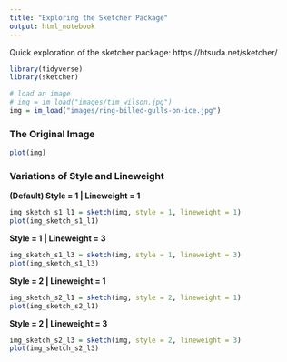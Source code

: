 ```yaml
---
title: "Exploring the Sketcher Package"
output: html_notebook
---
```


Quick exploration of the sketcher package: https://htsuda.net/sketcher/


```r
library(tidyverse)
library(sketcher)

# load an image
# img = im_load("images/tim_wilson.jpg")
img = im_load("images/ring-billed-gulls-on-ice.jpg")

```

### The Original Image

```r
plot(img)
```

### Variations of Style and Lineweight

**(Default) Style = 1 | Lineweight = 1**

```r
img_sketch_s1_l1 = sketch(img, style = 1, lineweight = 1) 
plot(img_sketch_s1_l1)
```

**Style = 1 | Lineweight = 3**

```r
img_sketch_s1_l3 = sketch(img, style = 1, lineweight = 3) 
plot(img_sketch_s1_l3)
```

**Style = 2 | Lineweight = 1**

```r
img_sketch_s2_l1 = sketch(img, style = 2, lineweight = 1) 
plot(img_sketch_s2_l1)
```

**Style = 2 | Lineweight = 3**

```r
img_sketch_s2_l3 = sketch(img, style = 2, lineweight = 3) 
plot(img_sketch_s2_l3)
```



